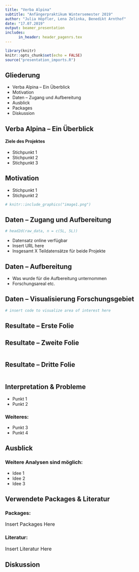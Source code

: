 ```yaml
---
title: "Verba Alpina"
subtitle: "Anfängerpraktikum Wintersemester 2019"
author: "Julia Höpfler, Lena Zelinka, Benedikt Arnthof"
date: "17.07.2019"
output: beamer_presentation
includes:
      in_header: header_pagenrs.tex
---
```

  
  ```r
library(knitr)
knitr::opts_chunk$set(echo = FALSE)
source("presentation_imports.R")
```

## Gliederung
* Verba Alpina -- Ein Überblick
* Motivation
* Daten -- Zugang und Aufbereitung
* Ausblick 
* Packages
* Diskussion

## Verba Alpina -- Ein Überblick
#### Ziele des Projektes
* Stichpunkt 1
* Stichpunkt 2 
* Stichpunkt 3


## Motivation 
* Stichpunkt 1
* Stichpunkt 2
```r
# knitr::include_graphics("image1.png")
```

## Daten -- Zugang und Aufbereitung
```r
# head2d(raw_data, n = c(5L, 5L))
```
* Datensatz online verfügbar
* Insert URL here
* Insgesamt X Teildatensätze für beide Projekte

## Daten -- Aufbereitung
* Was wurde für die Aufbereitung unternommen
* Forschungsareal etc. 

## Daten -- Visualisierung Forschungsgebiet
```r
# insert code to visualize area of interest here
```

## Resultate -- Erste Folie

## Resultate -- Zweite Folie
```r
```

## Resultate -- Dritte Folie
```r
```

## Interpretation & Probleme
* Punkt 1
* Punkt 2

### Weiteres:  
* Punkt 3
* Punkt 4

## Ausblick 
### Weitere Analysen sind möglich: 
* Idee 1
* Idee 2
* Idee 3

## Verwendete Packages & Literatur
### Packages: 
<font size="3"> Insert Packages Here</font>

### Literatur:
<font size="3"> Insert Literatur Here</font>


## Diskussion